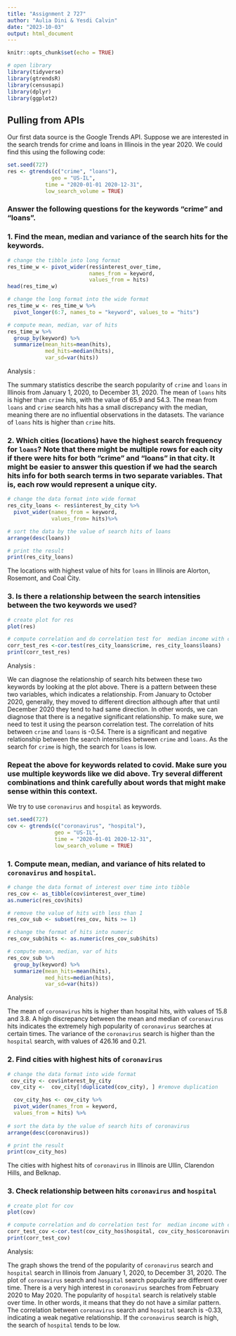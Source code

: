```yaml
---
title: "Assignment 2 727"
author: "Aulia Dini & Yesdi Calvin"
date: "2023-10-03"
output: html_document
---
```


```r
knitr::opts_chunk$set(echo = TRUE)
```




```r
# open library
library(tidyverse)
library(gtrendsR)
library(censusapi)
library(dplyr)
library(ggplot2)
```

## **Pulling from APIs**

Our first data source is the Google Trends API. Suppose we are interested in the search trends for crime and loans in Illinois in the year 2020. We could find this using the following code:

```r
set.seed(727)
res <- gtrends(c("crime", "loans"), 
              geo = "US-IL", 
            time = "2020-01-01 2020-12-31", 
            low_search_volume = TRUE)
```


### Answer the following questions for the keywords “crime” and “loans”.

### 1. Find the mean, median and variance of the search hits for the keywords.

```r
# change the tibble into long format
res_time_w <- pivot_wider(res$interest_over_time, 
                          names_from = keyword, 
                          values_from = hits)
head(res_time_w)
```

```r
# change the long format into the wide format
res_time_w <- res_time_w %>%
  pivot_longer(6:7, names_to = "keyword", values_to = "hits")
```

```r
# compute mean, median, var of hits
res_time_w %>%
  group_by(keyword) %>%
  summarize(mean_hits=mean(hits), 
            med_hits=median(hits),
            var_sd=var(hits))
```

Analysis :

The summary statistics describe the search popularity of `crime` and `loans` in Illinois from January 1, 2020, to December 31, 2020. The mean of `loans` hits is higher than `crime` hits, with the value of 65.9 and 54.3. The mean from `loans` and `crime` search hits has a small discrepancy with the median, meaning there are no influential observations in the datasets. The variance of `loans` hits is higher than `crime` hits.  


### 2. Which cities (locations) have the highest search frequency for `loans`? Note that there might be multiple rows for each city if there were hits for both "crime" and "loans" in that city. It might be easier to answer this question if we had the search hits info for both search terms in two separate variables. That is, each row would represent a unique city.


```r
# change the data format into wide format
res_city_loans <- res$interest_by_city %>%
  pivot_wider(names_from = keyword,
              values_from= hits)%>%

# sort the data by the value of search hits of loans
arrange(desc(loans))

# print the result 
print(res_city_loans)
```

The locations with highest value of hits for `loans` in Illinois are Alorton, Rosemont, and Coal City. 

### 3. Is there a relationship between the search intensities between the two keywords we used?

```r
# create plot for res
plot(res)
```


```r
# compute correlation and do correlation test for  median income with coronavirus 
corr_test_res <-cor.test(res_city_loans$crime, res_city_loans$loans)
print(corr_test_res)
```

Analysis : 

We can diagnose the relationship of search hits between these two keywords by looking at the plot above. There is a pattern between these two variables, which indicates a relationship. From January to October 2020, generally, they moved to different direction although after that until December 2020 they tend to had same direction. In other words, we can diagnose that there is a negative significant relationship. To make sure, we need to test it using the pearson correlation test. The correlation of hits between `crime` and `loans` is -0.54. There is a significant and negative relationship between the search intensities between `crime` and `loans`. As the search for `crime` is high, the search for `loans` is low.

### Repeat the above for keywords related to covid. Make sure you use multiple keywords like we did above. Try several different combinations and think carefully about words that might make sense within this context.

We try to use `coronavirus` and `hospital` as keywords. 

```r
set.seed(727)
cov <- gtrends(c("coronavirus", "hospital"), 
               geo = "US-IL", 
               time = "2020-01-01 2020-12-31", 
               low_search_volume = TRUE)
```


### 1. Compute mean, median, and variance of hits related to `coronavirus` and `hospital`.  

```r
# change the data format of interest over time into tibble
res_cov <- as_tibble(cov$interest_over_time)
as.numeric(res_cov$hits)

# remove the value of hits with less than 1
res_cov_sub <- subset(res_cov, hits >= 1)

# change the format of hits into numeric
res_cov_sub$hits <- as.numeric(res_cov_sub$hits)

# compute mean, median, var of hits
res_cov_sub %>%
  group_by(keyword) %>%
  summarize(mean_hits=mean(hits), 
            med_hits=median(hits),
            var_sd=var(hits))
```

Analysis:

The mean of `coronavirus` hits is higher than hospital hits, with values of  15.8 and 3.8. A high discrepancy between the mean and median of `coronavirus` hits indicates the extremely high popularity of `coronavirus` searches at certain times. The variance of the `coronavirus` search is higher than the `hospital` search, with values of 426.16 and 0.21.

### 2. Find cities with highest hits of `coronavirus`

```r
# change the data format into wide format
 cov_city <- cov$interest_by_city 
 cov_city <-  cov_city[!duplicated(cov_city), ] #remove duplication

  cov_city_hos <- cov_city %>%
  pivot_wider(names_from = keyword,
  values_from = hits) %>%
    
# sort the data by the value of search hits of coronavirus
arrange(desc(coronavirus))

```

```r
# print the result 
print(cov_city_hos)
```

The cities with highest hits of `coronavirus` in Illinois are Ullin, Clarendon Hills, and Belknap.  

### 3. Check relationship between hits `coronavirus` and `hospital`

```r
# create plot for cov
plot(cov)
```

```r
# compute correlation and do correlation test for  median income with coronavirus 
corr_test_cov <-cor.test(cov_city_hos$hospital, cov_city_hos$coronavirus)
print(corr_test_cov)
```
Analysis: 

The graph shows the trend of the popularity of `coronavirus` search and `hospital` search in Illinois from January 1, 2020, to December 31, 2020. The plot of `coronavirus` search and `hospital` search popularity are different over time. There is a very high interest in `coronavirus` searches from February 2020 to May 2020. The popularity of `hospital` search is relatively stable over time. In other words, it means that they do not have a similar pattern. The correlation between `coronavirus` search and `hospital` search is -0.33, indicating a weak negative relationship. If the `coronavirus` search is high, the search of `hospital` tends to be low.
